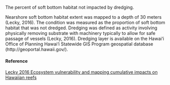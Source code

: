 The percent of soft bottom habitat not impacted by dredging.

Nearshore soft bottom habitat extent was mapped to a depth of 30 meters (Lecky, 2016). The condition was measured as the proportion of soft bottom habitat that was not dredged. Dredging was defined as activity involving physically removing substrate with machinery typically to allow for safe passage of vessels (Lecky, 2016). Dredging layer is available on the Hawai‘i Office of Planning Hawai‘i Statewide GIS Program geospatial database (http://geoportal.hawaii.gov/).

#### Reference

[Lecky 2016 Ecosystem vulnerability and mapping cumulative impacts on Hawaiian reefs](NA)